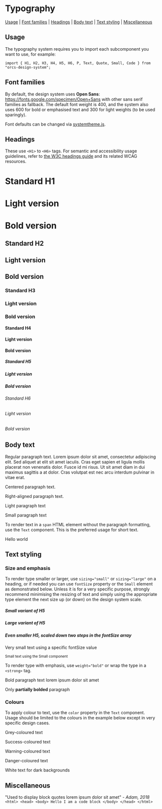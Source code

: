 
<Meta title="System/Typography" />

# Typography

[Usage](#usage) | [Font families](#font-families) | [Headings](#headings) | [Body text](#body-text) | [Text styling](#text-styling) | [Miscellaneous](#miscellaneous)

## Usage

The typography system requires you to import each subcomponent you want to use, for example:

```
import { H1, H2, H3, H4, H5, H6, P, Text, Quote, Small, Code } from "orcs-design-system";
```

## Font families

By default, the design system uses **Open Sans**: https://fonts.google.com/specimen/Open+Sans with other sans serif families as fallback. The default font weight is 400, and the system also uses 600 for bold or emphasised text and 300 for light weights (to be used sparingly).

Font defaults can be changed via [systemtheme.js](https://github.com/orchestrated-io/orca-design-system/blob/master/packages/orcs-design-system/lib/systemtheme.js).

<Typeset fontSizes={systemtheme.fontSizes} fontFamily={systemtheme.font} />

## Headings
These use `<H1>` to `<H6>` tags. For semantic and accessibility usage guidelines, refer to [the W3C headings guide](https://www.w3.org/WAI/tutorials/page-structure/headings/) and its related WCAG resources.

<Preview>
<Story name="Headings/H1 to H6">
<Spacer my={4}>
<Box>
<H1>Standard H1</H1>
<H1 weight="light">Light version</H1>
<H1 weight="bold">Bold version</H1>
</Box>
<Box>
<H2>Standard H2</H2>
<H2 weight="light">Light version</H2>
<H2 weight="bold">Bold version</H2>
</Box>
<Box>
<H3>Standard H3</H3>
<H3 weight="light">Light version</H3>
<H3 weight="bold">Bold version</H3>
</Box>
<Box>
<H4>Standard H4</H4>
<H4 weight="light">Light version</H4>
<H4 weight="bold">Bold version</H4>
</Box>
<Box>
<H5>Standard H5</H5>
<H5 weight="light">Light version</H5>
<H5 weight="bold">Bold version</H5>
</Box>
<Box>
<H6>Standard H6</H6>
<H6 weight="light">Light version</H6>
<H6 weight="bold">Bold version</H6>
</Box>
</Spacer>
</Story>
</Preview>

## Body text

<Preview>
<Story name="Body text/Paragraph">
<Spacer my={3}>
<P>Regular paragraph text. Lorem ipsum dolor sit amet, consectetur adipiscing elit. Sed aliquet at elit sit amet iaculis. Cras eget sapien et ligula mollis placerat non venenatis dolor. Fusce id mi risus. Ut sit amet diam in dui maximus sagittis a at dolor. Cras volutpat est nec arcu interdum pulvinar in vitae erat.</P>
<P textAlign="center">Centered paragraph text.</P>
<P textAlign="right">Right-aligned paragraph text.</P>
<P weight="light">Light paragraph text</P>
<P sizing="small">Small paragraph text</P>
</Spacer>
</Story>
</Preview>

To render text in a `span` HTML element without the paragraph formatting, use the `Text` component. This is the preferred usage for short text.

<Preview>
<Story name="Body text/Text">
<Text>Hello world</Text>
</Story>
</Preview>

## Text styling

### Size and emphasis

To render type smaller or larger, use `sizing="small"` or `sizing="large"` on a heading, or if needed you can use `fontSize` property or the `Small` element as demonstrated below. Unless it is for a very specific purpose, strongly recommend minimising the resizing of text and simply using the appropriate type element the next size up (or down) on the design system scale.

<Preview>
<Story name="Styling/Sizing">
<Spacer my={3}>
<H5 sizing="small">Small variant of H5</H5>
<H5 sizing="large">Large variant of H5</H5>
<H5 fontSize={2}>Even smaller H5, scaled down two steps in the fontSize array</H5>
<P fontSize="10px">Very small text using a specific fontSize value</P>
<Small>Small text using the Small component</Small>
</Spacer>
</Story>
</Preview>

To render type with emphasis, use `weight="bold"` or wrap the type in a `<strong>` tag.

<Preview>
<Story name="Styling/Emphasis">
<Spacer my={3}>
<P weight="bold">Bold paragraph text lorem ipsum dolor sit amet</P>
<P>Only <strong>partially bolded</strong> paragraph</P>
</Spacer>
</Story>
</Preview>

### Colours

To apply colour to text, use the `color` property in the `Text` component. Usage should be limited to the colours in the example below except in very specific design cases.

<Preview>
<Story name="Styling/Colours">
<Spacer my={2}>
<P color="grey">Grey-coloured text</P>
<P color="success">Success-coloured text</P>
<P color="warning">Warning-coloured text</P>
<P color="danger">Danger-coloured text</P>
<Box bg="greyDarker" p="r">
    <P color="white">White text for dark backgrounds</P>
</Box>
</Spacer>
</Story>
</Preview>

## Miscellaneous

<Preview>
<Story name="Miscellaneous/Blockquote">
<Quote>"Used to display block quotes lorem ipsum dolor sit amet" <em> - Adam, 2018</em></Quote>
</Story>
</Preview>

<Preview>
<Story name="Miscellaneous/Code">
<Code>&lt;html&gt; &lt;head&gt; &lt;body&gt; Hello I am a code block &lt;/body&gt; &lt;/head&gt; &lt;/html&gt;</Code>
</Story>
</Preview>
